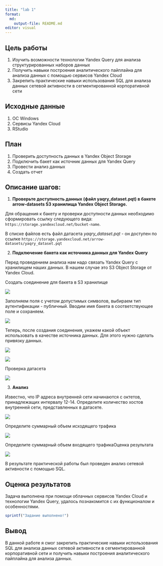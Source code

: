 ---
title: "lab 1"
format:
  md:
    output-file: README.md
editor: visual
---

## Цель работы

1.  Изучить возможности технологии Yandex Query для анализа структурированных наборов данных
2.  Получить навыки построения аналитического пайплайна для анализа данных с помощью сервисов Yandex Cloud
3.  Закрепить практические навыки использования SQL для анализа данных сетевой активности в сегментированной корпоративной сети

## Исходные данные

1.  ОС Windows
2.  Cервисы Yandex Cloud
3.  RStudio

## План

1.  Проверить доступность данных в Yandex Object Storage
2.  Подключить бакет как источник данных для Yandex Query
3.  Провести анализ данных
4.  Создать отчет

## Описание шагов:

1.  **Проверьте доступность данных (файл yaqry_dataset.pqt) в бакете arrow-datasets S3 хранилища Yandex Object Storage.**

Для обращения к бакету и проверки доступности данных необходимо сформировать ссылку следующего вида: `https://storage.yandexcloud.net/bucket-name`.

В списке файлов есть файл датасета *yaqry_dataset.pqt* - он доступен по ссылке `https://storage.yandexcloud.net/arrow-datasets/yaqry_dataset.pqt`

2.  **Подключение бакета как источника данных для Yandex Query**

Перед проведением анализа нам надо связать Yandex Query с хранилищем наших данных. В нашем случае это S3 Object Storage от Yandex Cloud.

Создать соединение для бакета в S3 хранилище

![](images/1.png)

Заполняем поля с учетом допустимых символов, выбираем тип аутентификации - публичный. Вводим имя бакета в соответствующее поле и сохраняем.

![](images/2.png)

Теперь, после создания соединения, укажем какой объект использовать в качестве источника данных. Для этого нужно сделать привязку данных.

![](images/3.png)

![](images/4.png)

Проверка датасета

![](images/5.png)

3.  **Анализ**

Известно, что IP адреса внутренней сети начинаются с октетов, принадлежащих интервалу 12-14. Определите количество хостов внутренней сети, представленных в датасете.

![](images/6.png)

Определите суммарный объем исходящего трафика

![](images/7.png)

Определите суммарный объем входящего трафикаОценка результата

![](images/8.png)

В результате практической работы был проведен анализ сетевой активности с помощью SQL.

## Оценка результатов

Задача выполнена при помощи облачных сервисов Yandex Cloud и технологии Yandex Query, удалось познакомится с их функционалом и особенностями.

```{r}
sprintf("Задание выполнено!")
```

## Вывод

В данной работе я смог закрепить практические навыки использования SQL для анализа данных сетевой активности в сегментированной корпоративной сети и получить навыки построения аналитического пайплайна для анализа данных.
